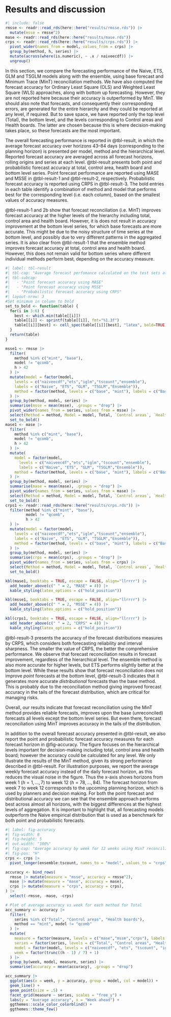 # Results and discussion {#sec-results}

```r
#| include: false
rmsse <- readr::read_rds(here::here("results/rmsse.rds")) |> 
  mutate(msse = rmsse^2)
mase <- readr::read_rds(here::here("results/mase.rds"))
crps <- readr::read_rds(here::here("results/crps.rds")) |>
  pivot_wider(names_from = model, values_from = crps) |>
  group_by(method, h, series) |>
  mutate(across(where(is.numeric), ~ .x / naiveecdf)) |>
  ungroup()
```

In this section, we compare the forecasting performance of the Naive, ETS, GLM and TSGLM models along with the ensemble, using base forecast and Minimum Trace (MinT) reconciliation methods. We have also computed the forecast accuracy for Ordinary Least Square (OLS) and Weighted Least Square (WLS) approaches, along with bottom up forecasting. However, they are not reported here because their accuracy is outperformed by MinT. We should also note that forecasts, and consequently their corresponding errors, are generated for the entire hierarchy and they could be reported at any level, if required. But to save space, we have reported only the top level (Total), the bottom level, and the levels corresponding to Control areas and Health boards. The latter are chosen because this is where decision-making takes place, so these forecasts are the most important.

The overall forecasting performance is reported in @tbl-result, in which the average forecast accuracy over horizons 43--84 days (corresponding to the planning horizon) is presented per model, method and the hierarchical level. Reported forecast accuracy are averaged across all forecast horizons, rolling origins and series at each level. @tbl-result presents both point and probabilistic forecast accuracy at total, control area, health board and bottom level series. Point forecast performance are reported using MASE and MSSE in @tbl-result-1  and @tbl-result-2, respectively. Probabilistic forecast accuracy is reported using CRPS in @tbl-result-3. The bold entries in each table identify a combination of method and model that performs best for the corresponding level (i.e. each column), based on the smallest values of accuracy measures.

@tbl-result-1 and 2b show that forecast reconciliation (i.e. MinT) improves forecast accuracy at the higher levels of the hierarchy including total, control area and health board. However, it is does not result in accuracy improvement at the bottom level series, for which base forecasts are more accurate. This might be due to the noisy structure of time series at the bottom level, and possibly due to very different patterns in the aggregated series. It is also clear from @tbl-result-1 that the ensemble method improves forecast accuracy at total, control area and health board. However, this does not remain valid for bottom series where different individual methods perform best, depending on the accuracy measure.

```r
#| label: tbl-result
#| tbl-cap: "Average forecast perfomance calculated on the test sets at forecast horizons $h=43,\\dots,84$ days, with time series cross validation applied to attended incident data. The best approach is highlighted in bold."
#| tbl-subcap:
#|   - "Point forecast accuracy using MASE"
#|   - "Point forecast accuracy using MSSE"
#|   - "Probabilistic forecast accuracy using CRPS"
#| layout-nrow: 3
#Set minimum in column to bold
set_to_bold <- function(table) {
  for(i in 3:6) {
    best <- which.min(table[[i]])
    table[[i]] <- sprintf(table[[i]], fmt="%1.3f")
    table[[i]][best] <- cell_spec(table[[i]][best], "latex", bold=TRUE)
  }
  return(table)
}

msse1 <- rmsse |>
  filter(
    method %in% c("mint", "base"),
    model != "qcomb",
    h > 42
  ) |>
  mutate(model = factor(model,
    levels = c("naiveecdf","ets","iglm","tscount","ensemble"),
    labels = c("Naive", "ETS", "GLM", "TSGLM","Ensemble")),
    method = factor(method, levels = c("base", "mint"), labels = c("Base", "MinT")),
  ) |>
  group_by(method, model, series) |>
  summarise(msse = mean(msse), .groups = "drop") |>
  pivot_wider(names_from = series, values_from = msse) |>
  select(Method = method, Model = model, Total, `Control areas`, `Health boards`, Bottom) |>
  set_to_bold()
mase1 <- mase |>
  filter(
    method %in% c("mint", "base"),
    model != "qcomb",
    h > 42
  ) |>
  mutate(
    model = factor(model,
      levels = c("naiveecdf","ets","iglm","tscount","ensemble"),
      labels = c("Naive", "ETS", "GLM", "TSGLM","Ensemble")),
    method = factor(method, levels = c("base", "mint"), labels = c("Base", "MinT"))
  ) |>
  group_by(method, model, series) |>
  summarise(mase = mean(mase), .groups = "drop") |>
  pivot_wider(names_from = series, values_from = mase) |>
  select(Method = method, Model = model, Total, `Control areas`, `Health boards`, Bottom) |>
  set_to_bold()
crps1 <- readr::read_rds(here::here("results/crps.rds")) |>
  filter(method %in% c("mint", "base"),
         model != "qcomb",
         h > 42
  ) |>
  mutate(model = factor(model,
    levels = c("naiveecdf","ets","iglm","tscount","ensemble"),
    labels = c("Naive", "ETS", "GLM", "TSGLM","Ensemble")),
    method = factor(method, levels = c("base", "mint"), labels = c("Base", "MinT"))
  ) |>
  group_by(method, model, series) |>
  summarise(crps = mean(crps), .groups = "drop") |>
  pivot_wider(names_from = series, values_from = crps) |>
  select(Method = method, Model = model, Total, `Control areas`, `Health boards`, Bottom) |>
  set_to_bold()

kbl(mase1, booktabs = TRUE, escape = FALSE, align="llrrrr") |>
  add_header_above(c(" " = 2, "MASE" = 4)) |>
  kable_styling(latex_options = c("hold_position"))

kbl(msse1, booktabs = TRUE, escape = FALSE, align="llrrrr") |>
  add_header_above(c(" " = 2, "MSSE" = 4)) |>
  kable_styling(latex_options = c("hold_position"))

kbl(crps1, booktabs = TRUE, escape = FALSE, align="llrrrr") |>
  add_header_above(c(" " = 2, "CRPS" = 4)) |>
  kable_styling(latex_options = c("hold_position"))
```

@tbl-result-3 presents the accuracy of the forecast distributions measures by CRPS, which considers both forecasting reliability and interval sharpness. The smaller the value of CRPS, the better the comprehensive performance. We observe that forecast reconciliation results in forecast improvement, regardless of the hierarchical level. The ensemble method is also more accurate for higher levels, but ETS performs slightly better at the bottom level. While these results show that forecast reconciliation does not improve *point* forecasts at the bottom level, @tbl-result-3 indicates that it generates more accurate *distributional* forecasts than the base method. This is probably due to the reconciliation method giving improved forecast accuracy in the tails of the forecast distribution, which are critical for managing risks.

Overall, our results indicate that forecast reconciliation using the MinT method provides reliable forecasts, improves upon the base (unreconciled) forecasts all levels except the bottom level series. But even there, forecast reconciliation using MinT improves accuracy in the tails of the distribution.

In addition to the overall forecast accuracy presented in @tbl-result, we also report the point and probabilistic forecast accuracy measures for each forecast horizon in @fig-accuracy. The figure focuses on the hierarchical levels important for decision-making including total, control area and health board; however the accuracy could be calculated for any level. We only illustrate the results of the MinT method, given its strong performance described in @tbl-result. For illustration purposes, we report the average weekly forecast accuracy instead of the daily forecast horizon, as this reduces the visual noise in the figure. Thus the x-axis shows horizons from week 1 ($h= 1,\dots,7$) to week 12 ($h= 78,\dots,84$). The forecast horizon from week 7 to week 12 corresponds to the upcoming planning horizon, which is used by planners and decision making. For both the point forecast and distributional accuracy  we can see that the ensemble approach performs best across almost all horizons, with the biggest differences at the highest levels of aggregation. It is important to highlight that, all forecasting models outperform the Naive empirical distribution that is used as a benchmark for both point and probabilistic forecasts.


```r
#| label: fig-accuracy
#| fig-width: 8
#| fig-height: 5
#| out.width: "100%"
#| fig-cap: "Average accuracy by week for 12 weeks using MinT reconciliation. CRPS is relative to a naive ECDF. MASE and MSSE are relative to the corresponding values for the training set."
#| fig-pos: "H"
crps <- crps |>
  pivot_longer(ensemble:tscount, names_to = "model", values_to = "crps")

accuracy <- bind_rows(
  rmsse |> mutate(measure = "msse", accuracy = rmsse^2),
  mase |> mutate(measure = "mase", accuracy = mase),
  crps |> mutate(measure = "crps", accuracy = crps),
) |>
  select(-rmsse, -mase, -crps)

# Plot of average accuracy vs week for each method for Total
acc_summary <- accuracy |>
  filter(
    series %in% c("Total", "Control areas", "Health boards"),
    method == "mint", model != "qcomb"
  ) |>
  mutate(
    measure = factor(measure, levels = c("mase","msse","crps"), labels = c("MASE","MSSE","CRPS")),
    series = factor(series, levels = c("Total", "Control areas", "Health boards")),
    model = factor(model, levels = c("naiveecdf", "ets", "tscount", "iglm", "ensemble")),
    week = factor(trunc((h - 1) / 7) + 1)
  ) |>
  group_by(week, model, measure, series) |>
  summarise(accuracy = mean(accuracy), .groups = "drop")

acc_summary |>
  ggplot(aes(x = week, y = accuracy, group = model, col = model)) +
  geom_line() +
  geom_point(size = .5) +
  facet_grid(measure ~ series, scales = "free_y") +
  labs(y = "Average accuracy", x = "Week ahead") +
  ggthemes::scale_color_colorblind() +
  ggthemes::theme_few()
```
